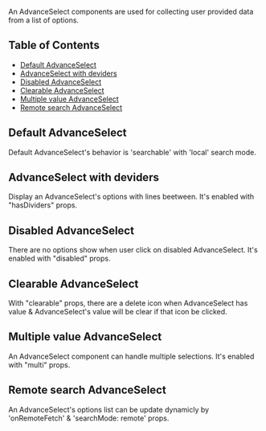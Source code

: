 
An AdvanceSelect components are used for collecting user provided data from a list of options.

<!-- START doctoc generated TOC please keep comment here to allow auto update -->
<!-- DON'T EDIT THIS SECTION, INSTEAD RE-RUN doctoc TO UPDATE -->
## Table of Contents

- [Default AdvanceSelect](#default-advanceselect)
- [AdvanceSelect with deviders](#advanceselect-with-deviders)
- [Disabled AdvanceSelect](#disabled-advanceselect)
- [Clearable AdvanceSelect](#clearable-advanceselect)
- [Multiple value AdvanceSelect](#multiple-value-advanceselect)
- [Remote search AdvanceSelect](#remote-search-advanceselect)

<!-- END doctoc generated TOC please keep comment here to allow auto update -->

## Default AdvanceSelect
Default AdvanceSelect's behavior is 'searchable' with 'local' search mode.
<Story id="inputs-advanceselect--default" />

## AdvanceSelect with deviders
Display an AdvanceSelect's options with lines beetween. It's enabled with "hasDividers" props.
<Story id="inputs-advanceselect--with-dividers" />

## Disabled AdvanceSelect
There are no options show when user click on disabled AdvanceSelect. It's enabled with "disabled" props.
<Story id="inputs-advanceselect--disabled" />

## Clearable AdvanceSelect
With "clearable" props, there are a delete icon when AdvanceSelect has value & AdvanceSelect's value will be clear if that icon be clicked.
<Story id="inputs-advanceselect--clearable" />

## Multiple value AdvanceSelect
An AdvanceSelect component can handle multiple selections. It's enabled with "multi" props.
<Story id="inputs-advanceselect--multiple" />

## Remote search AdvanceSelect
An AdvanceSelect's options list can be update dynamicly by 'onRemoteFetch' & 'searchMode: remote' props.
<Story id="inputs-advanceselect--remote-search" />